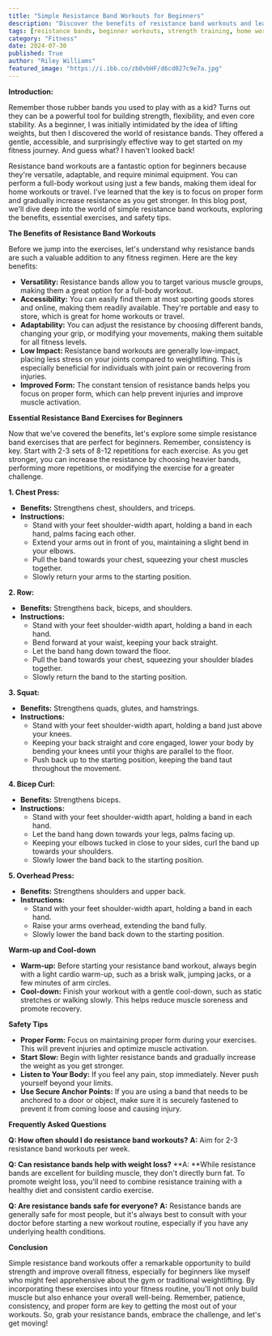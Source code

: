 ```yaml
---
title: "Simple Resistance Band Workouts for Beginners"
description: "Discover the benefits of resistance band workouts and learn five easy exercises perfect for beginners. This beginner-friendly guide covers essential safety tips and FAQs to get you started on your fitness journey."
tags: [resistance bands, beginner workouts, strength training, home workouts, fitness, exercise, muscle building, workout routine, bodyweight training, low impact exercise, fitness tips]
category: "Fitness"
date: 2024-07-30
published: True
author: "Riley Williams"
featured_image: "https://i.ibb.co/zb0vbHF/d6cd027c9e7a.jpg"
---
```



**Introduction:**

Remember those rubber bands you used to play with as a kid? Turns out they can be a powerful tool for building strength, flexibility, and even core stability. As a beginner, I was initially intimidated by the idea of lifting weights, but then I discovered the world of resistance bands. They offered a gentle, accessible, and surprisingly effective way to get started on my fitness journey. And guess what? I haven't looked back!

Resistance band workouts are a fantastic option for beginners because they're versatile, adaptable, and require minimal equipment. You can perform a full-body workout using just a few bands, making them ideal for home workouts or travel.  I've learned that the key is to focus on proper form and gradually increase resistance as you get stronger. In this blog post, we'll dive deep into the world of simple resistance band workouts, exploring the benefits, essential exercises, and safety tips.

**The Benefits of Resistance Band Workouts**

Before we jump into the exercises, let's understand why resistance bands are such a valuable addition to any fitness regimen. Here are the key benefits:

* **Versatility:** Resistance bands allow you to target various muscle groups, making them a great option for a full-body workout.
* **Accessibility:**  You can easily find them at most sporting goods stores and online, making them readily available. They're portable and easy to store, which is great for home workouts or travel.
* **Adaptability:** You can adjust the resistance by choosing different bands, changing your grip, or modifying your movements, making them suitable for all fitness levels.
* **Low Impact:** Resistance band workouts are generally low-impact, placing less stress on your joints compared to weightlifting.  This is especially beneficial for individuals with joint pain or recovering from injuries.
* **Improved Form:** The constant tension of resistance bands helps you focus on proper form, which can help prevent injuries and improve muscle activation.

**Essential Resistance Band Exercises for Beginners**

Now that we've covered the benefits, let's explore some simple resistance band exercises that are perfect for beginners. Remember, consistency is key. Start with 2-3 sets of 8-12 repetitions for each exercise. As you get stronger, you can increase the resistance by choosing heavier bands, performing more repetitions, or modifying the exercise for a greater challenge.

**1. Chest Press:**

* **Benefits:** Strengthens chest, shoulders, and triceps. 
* **Instructions:**
    * Stand with your feet shoulder-width apart, holding a band in each hand, palms facing each other.
    * Extend your arms out in front of you, maintaining a slight bend in your elbows.
    * Pull the band towards your chest, squeezing your chest muscles together.
    * Slowly return your arms to the starting position.

**2. Row:**

* **Benefits:** Strengthens back, biceps, and shoulders.
* **Instructions:**
    * Stand with your feet shoulder-width apart, holding a band in each hand.
    * Bend forward at your waist, keeping your back straight.
    *  Let the band hang down toward the floor.
    * Pull the band towards your chest, squeezing your shoulder blades together.
    * Slowly return the band to the starting position.

**3. Squat:**

* **Benefits:** Strengthens quads, glutes, and hamstrings.
* **Instructions:**
    *  Stand with your feet shoulder-width apart, holding a band just above your knees. 
    *  Keeping your back straight and core engaged, lower your body by bending your knees until your thighs are parallel to the floor. 
    *  Push back up to the starting position, keeping the band taut throughout the movement.

**4. Bicep Curl:**

* **Benefits:** Strengthens biceps.
* **Instructions:**
    * Stand with your feet shoulder-width apart, holding a band in each hand. 
    *  Let the band hang down towards your legs, palms facing up.
    *  Keeping your elbows tucked in close to your sides, curl the band up towards your shoulders. 
    * Slowly lower the band back to the starting position.

**5. Overhead Press:**

* **Benefits:** Strengthens shoulders and upper back.
* **Instructions:**
    * Stand with your feet shoulder-width apart, holding a band in each hand.
    *  Raise your arms overhead, extending the band fully.
    *  Slowly lower the band back down to the starting position. 

**Warm-up and Cool-down**

* **Warm-up:** Before starting your resistance band workout, always begin with a light cardio warm-up, such as a brisk walk, jumping jacks, or a few minutes of arm circles.
* **Cool-down:** Finish your workout with a gentle cool-down, such as static stretches or walking slowly. This helps reduce muscle soreness and promote recovery.

**Safety Tips**

* **Proper Form:** Focus on maintaining proper form during your exercises. This will prevent injuries and optimize muscle activation.
* **Start Slow:** Begin with lighter resistance bands and gradually increase the weight as you get stronger.
* **Listen to Your Body:** If you feel any pain, stop immediately. Never push yourself beyond your limits.
* **Use Secure Anchor Points:**  If you are using a band that needs to be anchored to a door or object, make sure it is securely fastened to prevent it from coming loose and causing injury.

**Frequently Asked Questions**

**Q: How often should I do resistance band workouts?**
**A:** Aim for 2-3 resistance band workouts per week. 

**Q: Can resistance bands help with weight loss?**
**A: **While resistance bands are excellent for building muscle, they don't directly burn fat. To promote weight loss, you'll need to combine resistance training with a healthy diet and consistent cardio exercise.

**Q: Are resistance bands safe for everyone?**
**A:** Resistance bands are generally safe for most people, but it's always best to consult with your doctor before starting a new workout routine, especially if you have any underlying health conditions.

**Conclusion**

Simple resistance band workouts offer a remarkable opportunity to build strength and improve overall fitness, especially for beginners like myself who might feel apprehensive about the gym or traditional weightlifting. By incorporating these exercises into your fitness routine, you'll not only build muscle but also enhance your overall well-being. Remember, patience, consistency, and proper form are key to getting the most out of your workouts. So, grab your resistance bands, embrace the challenge, and let's get moving!